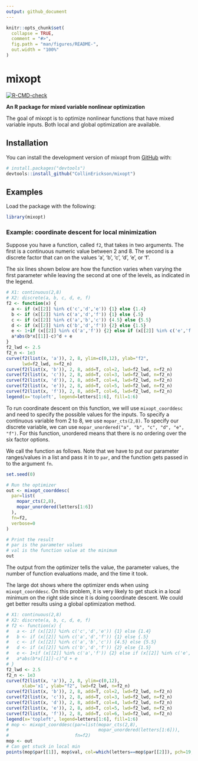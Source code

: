 ```yaml
---
output: github_document
---
```


<!-- README.md is generated from README.Rmd. Please edit that file -->

```r
knitr::opts_chunk$set(
  collapse = TRUE,
  comment = "#>",
  fig.path = "man/figures/README-",
  out.width = "100%"
)
```

# mixopt

<!-- badges: start -->
[![R-CMD-check](https://github.com/CollinErickson/mixopt/actions/workflows/R-CMD-check.yaml/badge.svg)](https://github.com/CollinErickson/mixopt/actions/workflows/R-CMD-check.yaml)
<!-- badges: end -->

**An R package for mixed variable nonlinear optimization**

The goal of mixopt is to optimize nonlinear functions that have mixed
variable inputs.
Both local and global optimization are available.

## Installation

You can install the development version of mixopt from [GitHub](https://github.com/) with:

``` r
# install.packages("devtools")
devtools::install_github("CollinErickson/mixopt")
```

## Examples

Load the package with the following:

```r
library(mixopt)
```


### Example: coordinate descent for local minimization

Suppose you have a function, called `f2`, that takes in two arguments.
The first is a continuous numeric value between 2 and 8.
The second is a discrete factor that can on the values 'a', 'b', 'c', 'd', 'e', or 'f'.

The six lines shown below are how the function varies when varying
the first parameter while leaving the second at one of the levels,
as indicated in the legend.

```r
# X1: continuous(2,8)
# X2: discrete(a, b, c, d, e, f)
f2 <- function(x) {
  a <- if (x[[2]] %in% c('c','d','e')) {1} else {1.4}
  b <- if (x[[2]] %in% c('a','d','f')) {1} else {.5}
  c <- if (x[[2]] %in% c('a','b','c')) {4.5} else {5.5}
  d <- if (x[[2]] %in% c('b','d','f')) {2} else {1.5}
  e <- 1+if (x[[2]] %in% c('a','f')) {2} else if (x[[2]] %in% c('e','f')) {-1} else {0}
  a*abs(b*x[[1]]-c)^d + e
}
f2_lwd <- 2.5
f2_n <- 1e3
curve(f2(list(x, 'a')), 2, 8, ylim=c(0,12), ylab="f2",
      lwd=f2_lwd, n=f2_n)
curve(f2(list(x, 'b')), 2, 8, add=T, col=2, lwd=f2_lwd, n=f2_n)
curve(f2(list(x, 'c')), 2, 8, add=T, col=3, lwd=f2_lwd, n=f2_n)
curve(f2(list(x, 'd')), 2, 8, add=T, col=4, lwd=f2_lwd, n=f2_n)
curve(f2(list(x, 'e')), 2, 8, add=T, col=5, lwd=f2_lwd, n=f2_n)
curve(f2(list(x, 'f')), 2, 8, add=T, col=6, lwd=f2_lwd, n=f2_n)
legend(x='topleft', legend=letters[1:6], fill=1:6)
```

To run coordinate descent on this function,
we will use `mixopt_coorddesc` and need to specify
the possible values for the inputs.
To specify a continuous variable from 2 to 8,
we use `mopar_cts(2,8)`.
To specify our discrete variable, we can use
`mopar_unordered("a", "b", "c", "d", "e", "f")`.
For this function, unordered means that there
is no ordering over the six factor options.

We call the function as follows.
Note that we have to put our parameter ranges/values
in a list and pass it in to `par`, and the function
gets passed in  to the argument `fn`.

```r
set.seed(0)
```


```r
# Run the optimizer
out <- mixopt_coorddesc(
  par=list(
    mopar_cts(2,8),
    mopar_unordered(letters[1:6])
  ),
  fn=f2,
  verbose=0
)

# Print the result
# par is the parameter values
# val is the function value at the minimum
out
```

The output from the optimizer tells the value,
the parameter values, the number of function
evaluations made, and the time it took.

The large dot shows where the optimizer ends when
using `mixopt_coorddesc`.
On this problem, it is very likely to get stuck in a local
minimum on the right side since it is doing coordinate descent.
We could get better results using a global optimization method.

```r
# X1: continuous(2,8)
# X2: discrete(a, b, c, d, e, f)
# f2 <- function(x) {
#   a <- if (x[[2]] %in% c('c','d','e')) {1} else {1.4}
#   b <- if (x[[2]] %in% c('a','d','f')) {1} else {.5}
#   c <- if (x[[2]] %in% c('a','b','c')) {4.5} else {5.5}
#   d <- if (x[[2]] %in% c('b','d','f')) {2} else {1.5}
#   e <- 1+if (x[[2]] %in% c('a','f')) {2} else if (x[[2]] %in% c('e','f')) {-1} else {0}
#   a*abs(b*x[[1]]-c)^d + e
# }
f2_lwd <- 2.5
f2_n <- 1e3
curve(f2(list(x, 'a')), 2, 8, ylim=c(0,12),
      xlab='x1', ylab="f2", lwd=f2_lwd, n=f2_n)
curve(f2(list(x, 'b')), 2, 8, add=T, col=2, lwd=f2_lwd, n=f2_n)
curve(f2(list(x, 'c')), 2, 8, add=T, col=3, lwd=f2_lwd, n=f2_n)
curve(f2(list(x, 'd')), 2, 8, add=T, col=4, lwd=f2_lwd, n=f2_n)
curve(f2(list(x, 'e')), 2, 8, add=T, col=5, lwd=f2_lwd, n=f2_n)
curve(f2(list(x, 'f')), 2, 8, add=T, col=6, lwd=f2_lwd, n=f2_n)
legend(x='topleft', legend=letters[1:6], fill=1:6)
# mop <- mixopt_coorddesc(par=list(mopar_cts(2,8),
#                                  mopar_unordered(letters[1:6])),
#                         fn=f2)
mop <- out
# Can get stuck in local min
points(mop$par[[1]], mop$val, col=which(letters==mop$par[[2]]), pch=19, cex=3)
```
